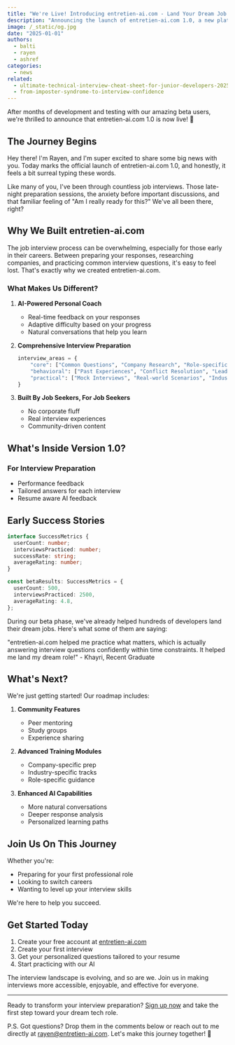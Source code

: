 ```yaml
---
title: "We're Live! Introducing entretien-ai.com - Land Your Dream Job With Our Interview Practice"
description: "Announcing the launch of entretien-ai.com 1.0, a new platform helping people land their dream job through personalized AI coaching."
image: /_static/og.jpg
date: "2025-01-01"
authors:
  - balti
  - rayen
  - ashref
categories:
  - news
related:
  - ultimate-technical-interview-cheat-sheet-for-junior-developers-2025-guide
  - from-imposter-syndrome-to-interview-confidence
---
```


<Callout type="info" twClass="mt-0">
  After months of development and testing with our amazing beta users, we're
  thrilled to announce that entretien-ai.com 1.0 is now live! 🚀
</Callout>

## The Journey Begins

Hey there! I'm Rayen, and I'm super excited to share some big news with you. Today marks the official launch of entretien-ai.com 1.0, and honestly, it feels a bit surreal typing these words.

Like many of you, I've been through countless job interviews. Those late-night preparation sessions, the anxiety before important discussions, and that familiar feeling of "Am I really ready for this?" We've all been there, right?

## Why We Built entretien-ai.com

The job interview process can be overwhelming, especially for those early in their careers. Between preparing your responses, researching companies, and practicing common interview questions, it's easy to feel lost. That's exactly why we created entretien-ai.com.

### What Makes Us Different?

1. **AI-Powered Personal Coach**
   - Real-time feedback on your responses
   - Adaptive difficulty based on your progress
   - Natural conversations that help you learn

2. **Comprehensive Interview Preparation**
   ```python
   interview_areas = {
       "core": ["Common Questions", "Company Research", "Role-specific Prep"],
       "behavioral": ["Past Experiences", "Conflict Resolution", "Leadership"],
       "practical": ["Mock Interviews", "Real-world Scenarios", "Industry Knowledge"]
   }
   ```

3. **Built By Job Seekers, For Job Seekers**
   - No corporate fluff
   - Real interview experiences
   - Community-driven content

## What's Inside Version 1.0?

### For Interview Preparation
- Performance feedback
- Tailored answers for each interview
- Resume aware AI feedback

## Early Success Stories

```typescript
interface SuccessMetrics {
  userCount: number;
  interviewsPracticed: number;
  successRate: string;
  averageRating: number;
}

const betaResults: SuccessMetrics = {
  userCount: 500,
  interviewsPracticed: 2500,
  averageRating: 4.8,
};
```

During our beta phase, we've already helped hundreds of developers land their dream jobs. Here's what some of them are saying:

<Callout type="success">
  "entretien-ai.com helped me practice what matters, which is actually answering
  interview questions confidently within time constraints. It helped me land my
  dream role!" - Khayri, Recent Graduate
</Callout>

## What's Next?

We're just getting started! Our roadmap includes:

1. **Community Features**
   - Peer mentoring
   - Study groups
   - Experience sharing

2. **Advanced Training Modules**
   - Company-specific prep
   - Industry-specific tracks
   - Role-specific guidance

3. **Enhanced AI Capabilities**
   - More natural conversations
   - Deeper response analysis
   - Personalized learning paths

## Join Us On This Journey

Whether you're:
- Preparing for your first professional role
- Looking to switch careers
- Wanting to level up your interview skills

We're here to help you succeed.

## Get Started Today

1. Create your free account at [entretien-ai.com](https://entretien-ai.com)
2. Create your first interview
3. Get your personalized questions tailored to your resume
4. Start practicing with our AI

<Callout type="warning">
  The interview landscape is evolving, and so are we. Join us in making
  interviews more accessible, enjoyable, and effective for everyone.
</Callout>

---

Ready to transform your interview preparation? [Sign up now](https://entretien-ai.com) and take the first step toward your dream tech role.

P.S. Got questions? Drop them in the comments below or reach out to me directly at rayen@entretien-ai.com. Let's make this journey together! 🚀
